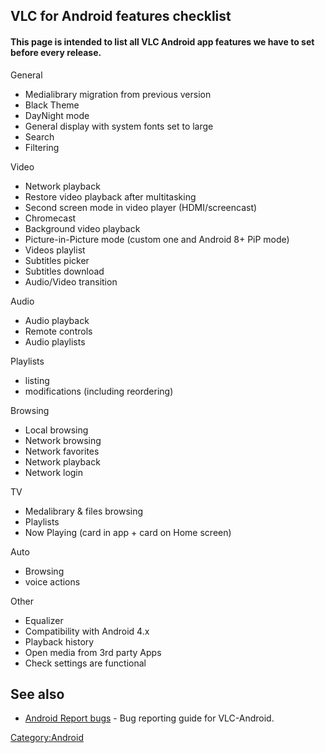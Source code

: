 == VLC for Android features checklist ==

==== This page is intended to list all VLC Android app features we have to set before every release. ====

General
* Medialibrary migration from previous version
* Black Theme
* DayNight mode
* General display with system fonts set to large
* Search
* Filtering

Video
* Network playback
* Restore video playback after multitasking
* Second screen mode in video player (HDMI/screencast)
* Chromecast
* Background video playback
* Picture-in-Picture mode (custom one and Android 8+ PiP mode)
* Videos playlist
* Subtitles picker
* Subtitles download
* Audio/Video transition

Audio
* Audio playback
* Remote controls
* Audio playlists

Playlists
* listing
* modifications (including reordering)

Browsing
* Local browsing
* Network browsing
* Network favorites
* Network playback
* Network login

TV
* Medalibrary & files browsing
* Playlists
* Now Playing (card in app + card on Home screen)

Auto
* Browsing
* voice actions

Other
* Equalizer
* Compatibility with Android 4.x
* Playback history
* Open media from 3rd party Apps
* Check settings are functional

==See also==
* [[Android Report bugs]] - Bug reporting guide for VLC-Android.

[[Category:Android]]